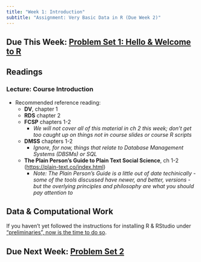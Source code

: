 ```yaml
---
title: "Week 1: Introduction"
subtitle: "Assignment: Very Basic Data in R (Due Week 2)"
---
```


## Due This Week: [Problem Set 1: Hello & Welcome to R](../problemsets/ps1.qmd)

## Readings
### Lecture: Course Introduction 

- Recommended reference reading:
  - **DV**, chapter 1
  - **RDS** chapter 2
  - **FCSP** chapters 1-2
    - *We will not cover all of this material in ch 2 this week; don't get too caught up on things not in course slides or course R scripts*
  - **DMSS** chapters 1-2
    - *Ignore, for now, things that relate to Database Management Systems (DBSMs) or SQL*
  - **The Plain Person's Guide to Plain Text Social Science**, ch 1-2 (<https://plain-text.co/index.html>)
    - *Note: The Plain Person's Guide is a little out of date techinically - some of the tools discussed have newer, and better, versions - but the overlying principles and philosophy are what you should pay attention to*

## Data & Computational Work

If you haven't yet followed the instructions for installing R & RStudio under ["preliminaries", now is the time to do so](assign1.qmd). 

## Due Next Week: [Problem Set 2](../problemsets/ps2.qmd)